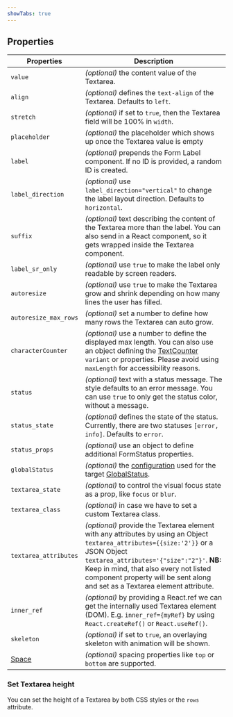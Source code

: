 ```yaml
---
showTabs: true
---
```


## Properties

| Properties                              | Description                                                                                                                                                                                                                                                                                                |
| --------------------------------------- | ---------------------------------------------------------------------------------------------------------------------------------------------------------------------------------------------------------------------------------------------------------------------------------------------------------- |
| `value`                                 | _(optional)_ the content value of the Textarea.                                                                                                                                                                                                                                                            |
| `align`                                 | _(optional)_ defines the `text-align` of the Textarea. Defaults to `left`.                                                                                                                                                                                                                                 |
| `stretch`                               | _(optional)_ if set to `true`, then the Textarea field will be 100% in `width`.                                                                                                                                                                                                                            |
| `placeholder`                           | _(optional)_ the placeholder which shows up once the Textarea value is empty                                                                                                                                                                                                                               |
| `label`                                 | _(optional)_ prepends the Form Label component. If no ID is provided, a random ID is created.                                                                                                                                                                                                              |
| `label_direction`                       | _(optional)_ use `label_direction="vertical"` to change the label layout direction. Defaults to `horizontal`.                                                                                                                                                                                              |
| `suffix`                                | _(optional)_ text describing the content of the Textarea more than the label. You can also send in a React component, so it gets wrapped inside the Textarea component.                                                                                                                                    |
| `label_sr_only`                         | _(optional)_ use `true` to make the label only readable by screen readers.                                                                                                                                                                                                                                 |
| `autoresize`                            | _(optional)_ use `true` to make the Textarea grow and shrink depending on how many lines the user has filled.                                                                                                                                                                                              |
| `autoresize_max_rows`                   | _(optional)_ set a number to define how many rows the Textarea can auto grow.                                                                                                                                                                                                                              |
| `characterCounter`                      | _(optional)_ use a number to define the displayed max length. You can also use an object defining the [TextCounter](/uilib/fragments/TextCounter/) `variant` or properties. Please avoid using `maxLength` for accessibility reasons.                                                                      |
| `status`                                | _(optional)_ text with a status message. The style defaults to an error message. You can use `true` to only get the status color, without a message.                                                                                                                                                       |
| `status_state`                          | _(optional)_ defines the state of the status. Currently, there are two statuses `[error, info]`. Defaults to `error`.                                                                                                                                                                                      |
| `status_props`                          | _(optional)_ use an object to define additional FormStatus properties.                                                                                                                                                                                                                                     |
| `globalStatus`                          | _(optional)_ the [configuration](/uilib/components/global-status/properties/#configuration-object) used for the target [GlobalStatus](/uilib/components/global-status).                                                                                                                                    |
| `textarea_state`                        | _(optional)_ to control the visual focus state as a prop, like `focus` or `blur`.                                                                                                                                                                                                                          |
| `textarea_class`                        | _(optional)_ in case we have to set a custom Textarea class.                                                                                                                                                                                                                                               |
| `textarea_attributes`                   | _(optional)_ provide the Textarea element with any attributes by using an Object `textarea_attributes={{size:'2'}}` or a JSON Object `textarea_attributes='{"size":"2"}'`. **NB:** Keep in mind, that also every not listed component property will be sent along and set as a Textarea element attribute. |
| `inner_ref`                             | _(optional)_ by providing a React.ref we can get the internally used Textarea element (DOM). E.g. `inner_ref={myRef}` by using `React.createRef()` or `React.useRef()`.                                                                                                                                    |
| `skeleton`                              | _(optional)_ if set to `true`, an overlaying skeleton with animation will be shown.                                                                                                                                                                                                                        |
| [Space](/uilib/layout/space/properties) | _(optional)_ spacing properties like `top` or `bottom` are supported.                                                                                                                                                                                                                                      |

### Set Textarea height

You can set the height of a Textarea by both CSS styles or the `rows` attribute.
